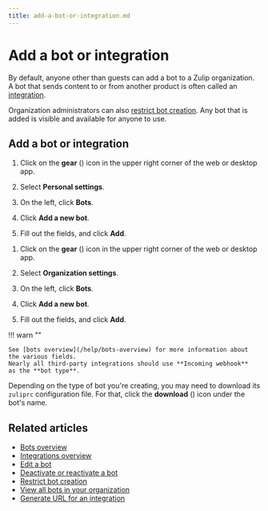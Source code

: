 ```yaml
---
title: add-a-bot-or-integration.md
---
```


# Add a bot or integration

By default, anyone other than guests can add a bot to a Zulip organization.
A bot that sends content to or from another product is often called an
[integration](/help/integrations-overview).

Organization administrators can also
[restrict bot creation](/help/restrict-bot-creation). Any bot that is added
is visible and available for anyone to use.

## Add a bot or integration

<Tabs>
<TabItem label="via-personal-settings">

1. Click on the **gear** (<i class="zulip-icon zulip-icon-gear"></i>) icon in the upper
   right corner of the web or desktop app.

1. Select **Personal settings**.

1. On the left, click **Bots**.



1. Click **Add a new bot**.

1. Fill out the fields, and click **Add**.

</TabItem>
<TabItem label="via-organization-settings">

1. Click on the **gear** (<i class="zulip-icon zulip-icon-gear"></i>) icon in the upper
   right corner of the web or desktop app.

1. Select **Organization settings**.

1. On the left, click **Bots**.



1. Click **Add a new bot**.

1. Fill out the fields, and click **Add**.

</TabItem>
</Tabs>

!!! warn ""

    See [bots overview](/help/bots-overview) for more information about
    the various fields.
    Nearly all third-party integrations should use **Incoming webhook**
    as the **bot type**.

Depending on the type of bot you're creating, you may need to download its
`zuliprc` configuration file. For that, click the **download**
(<i class="fa fa-download"></i>) icon under the bot's name.

## Related articles

* [Bots overview](/help/bots-overview)
* [Integrations overview](/help/integrations-overview)
* [Edit a bot](/help/edit-a-bot)
* [Deactivate or reactivate a bot](/help/deactivate-or-reactivate-a-bot)
* [Restrict bot creation](/help/restrict-bot-creation)
* [View all bots in your organization](/help/view-all-bots-in-your-organization)
* [Generate URL for an integration](/help/generate-integration-url)


